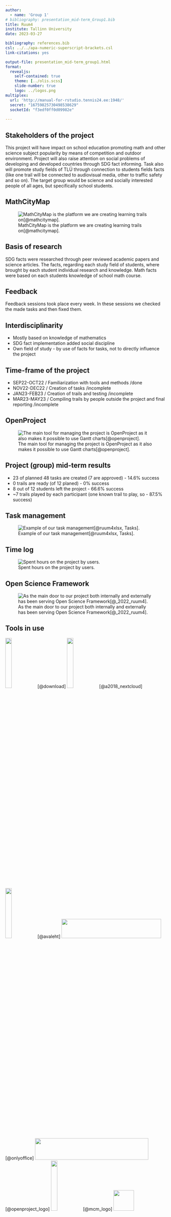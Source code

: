 ```yaml
---
author:
  - name: 'Group 1'
# bibliography: presentation_mid-term_Group1.bib
title: Ruum4
institute: Tallinn University
date: 2023-03-27

bibliography: references.bib
csl: ../../apa-numeric-superscript-brackets.csl
link-citations: yes

output-file: presentation_mid-term_group1.html
format:
  revealjs:
    self-contained: true
    theme: [../olis.scss]
    slide-number: true
    logo: ../logos.png
multiplex:
  url: 'http://manual-for-rstudio.tennis24.ee:1948/'
  secret: "16759825730498538629"
  socketId: "f3edf0ff0d09982e"
  
---
```


## Stakeholders of the project

This project will have impact on school education promoting math and other science subject popularity by means of competition and outdoor environment. Project will also raise attention on social problems of developing and developed countries through SDG fact informing. Task also will promote study fields of TLÜ through connection to students fields facts (like one trail will be connected to audiovisual media, other to traffic safety and so on). The target group would be science and socially interested people of all ages, but specifically school students. 

## MathCityMap

![MathCityMap is the platform we are creating learning trails on[@mathcitymap].](../mcm-2023-03-26-21-32-09.png)

## Basis of research

SDG facts were researched through peer reviewed academic papers and science articles. The facts, regarding each study field of students, where brought by each student individual research and knowledge. Math facts were based on each students knowledge of school math course.

## Feedback

Feedback sessions took place every week. In these sessions we checked the made tasks and then fixed them. 

## Interdisciplinarity

-   Mostly based on knowledge of mathematics
-   SDG fact implementation added social discipline
-   Own field of study - by use of facts for tasks, not to directly influence the project

## Time-frame of the project

-   SEP22-OCT22 / Familiarization with tools and methods /done
-   NOV22-DEC22 / Creation of tasks /incomplete
-   JAN23-FEB23 / Creation of trails and testing /incomplete
-   MAR23-MAY23 / Compiling trails by people outside the project and final reporting /incomplete

## OpenProject

![The main tool for managing the project is OpenProject as it also makes it possible to use Gantt charts[@openproject].](../openproject-2023-03-26 21-16-40.png)

## Project (group) mid-term results

-   23 of planned 48 tasks are created (7 are approved) - 14.6% success
-   0 trails are ready (of 12 planed) - 0% success
-   8 out of 12 students left the project - 66.6% success
-   \~7 trails played by each participant (one known trail to play, so - 87.5% success)

## Task management

![Example of our task management[@ruum4xlsx, Tasks].](../task-management-2023-03-27-00-16-40.png)

## Time log

![Spent hours on the project by users.](time-log-2023-03-27-01-07-56.png)

## Open Science Framework

![As the main door to our project both internally and externally has been serving Open Science Framework[@_2022_ruum4].](../osf-2023-03-26-05-33-00.png)

## Tools in use

![](../osf.png){width="20%" height="20%"}[@download]
![](../Nextcloud_Logo.svg.png){width="20%" height="20%"}[@a2018_nextcloud]
![](../tlu_ar_logo.png){width="20%" height="20%"}[@avaleht]
![](../onlyoffice.svg){width="312px" height="60px"}[@onlyoffice]
![](../openproject_detail_logo.svg){width="355px" height="67px"}[@openproject_logo]
![](../mcm.jpg){width="20%" height="20%"}[@mcm_logo]
![](../whitebophir_169519.webp){width="64px" height="64px"}[@whitebophir]
![](../Poweredby_Jitsi_logo_grey_horizontal_genie_04_2020_grey.png){width="200px" height="63px"}[@a2020]
![](../yt_logo_rgb_light.png){width="20%" height="20%"}[@yt]
![](../RStudio-Logo.svg){width="20%" min-width="70px" height="20%"}[@a2023]
![](../mybib-icon-filled-256.webp){width="10%" height="10%"}[@mybib]
![](../quarto.png){width="167px" height="40px"}[@quarto]

[Ruum4](/)

## External references

```{=tex}
\hyphenpenalty=10000
\fontspec{Symbola}

```
